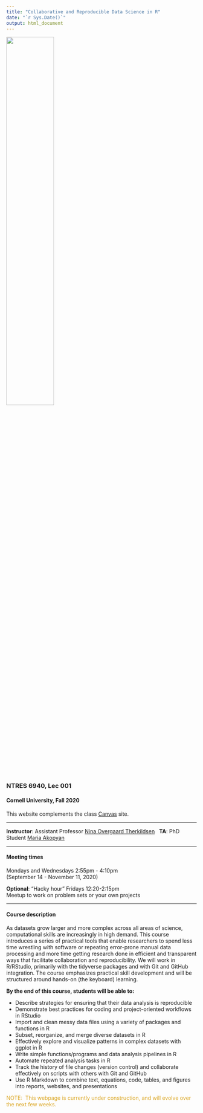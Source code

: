 ```yaml
---
title: "Collaborative and Reproducible Data Science in R"
date: "`r Sys.Date()`"
output: html_document
---
```


![](logo.png){width=50%}  

### NTRES 6940, Lec 001 

#### Cornell University, Fall 2020


This website complements the class [Canvas](https://canvas.cornell.edu/courses/21578) site.  

***

**Instructor**: Assistant Professor [Nina Overgaard Therkildsen](https://www.therkildsenlab.com)
&nbsp;
**TA**: PhD Student [Maria Akopyan](https://www.makopyan.com)

***
#### Meeting times

Mondays and Wednesdays 2:55pm - 4:10pm  
(September 14 - November 11, 2020)

**Optional**: "Hacky hour" Fridays 12:20-2:15pm  
Meetup to work on problem sets or your own projects  



***

#### Course description    
As datasets grow larger and more complex across all areas of science, computational skills are increasingly in high demand. This course introduces a series of practical tools that enable researchers to spend less time wrestling with software or repeating error-prone manual data processing and more time getting research done in efficient and transparent ways that facilitate collaboration and reproducibility. We will work in R/RStudio, primarily with the tidyverse packages and with Git and GitHub integration. The course emphasizes practical skill development and will be structured around hands-on (the keyboard) learning.  

**By the end of this course, students will be able to:**  

* Describe strategies for ensuring that their data analysis is reproducible  
* Demonstrate best practices for coding and project-oriented workflows in RStudio  
* Import and clean messy data files using a variety of packages and functions in R  
* Subset, reorganize, and merge diverse datasets in R  
* Effectively explore and visualize patterns in complex datasets with ggplot in R  
* Write simple functions/programs and data analysis pipelines in R  
* Automate repeated analysis tasks in R  
* Track the history of file changes (version control) and collaborate effectively on scripts with others with Git and GitHub  
* Use R Markdown to combine text, equations, code, tables, and figures into reports, websites, and presentations  

<span style="color: goldenrod;">NOTE:&nbsp; This webpage is currently under construction, and will evolve over the next few weeks.&nbsp; <br>
